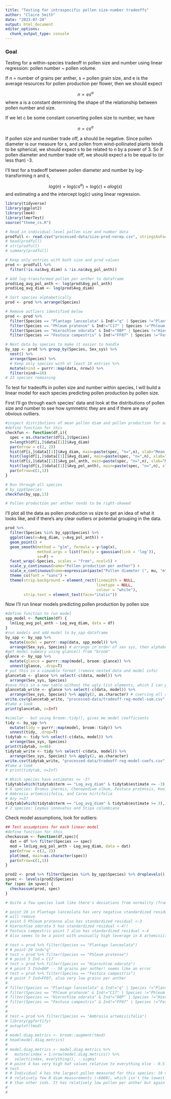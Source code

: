 ```yaml
---
title: "Testing for intraspecific pollen size-number tradeoffs"
author: "Claire Smith"
date: "2023-07-28"
output: html_document
editor_options: 
  chunk_output_type: console
---
```


### Goal

Testing for a within-species tradeoff in pollen size and number using linear regression: pollen number ~ pollen volume. 

If n = number of grains per anther, s = pollen grain size, and e is the average resources for pollen production per flower, then we should expect

$$n \propto e s^a $$
where a is a constant determining the shape of the relationship between pollen number and size. 

If we let c be some constant converting pollen size to number, we have

$$ n = c s^a $$

If pollen size and number trade off, a should be negative. Since pollen diameter is our measure for s, and pollen from wind-pollinated plants tends to be spherical, we should expect s to be related to n by a power of 3. So if pollen diameter and number trade off, we should expect a to be equal to (or less than) -3.

I'll test for a tradeoff between pollen diameter and number by log-transforming n and s,

$$log(n) = log(c s^a) = log(c) + a log(s) $$
and estimating a and the intercept log(c) using linear regression.

```r
library(tidyverse)
library(ggplot2)
library(lme4)
library(lmerTest)
source("theme_cs.R")
```

```r
# Read in individual-level pollen size and number data
prodfull <- read.csv("processed-data/size-prod-norep.csv", stringsAsFactors = T) 
# head(prodfull)
# str(prodfull)
# summary(prodfull)

# Keep only entries with both size and prod values
prod <- prodfull %>% 
  filter(!is.na(Avg_diam) & !is.na(Avg_pol_anth))

# Add log-transformed pollen per anther to dataframe
prod$Log_avg_pol_anth <- log(prod$Avg_pol_anth)
prod$Log_avg_diam <- log(prod$Avg_diam)

# Sort species alphabetically
prod <- prod %>% arrange(Species)

# Remove outliers identified below
prod <- prod %>% 
  filter(Species == "Plantago lanceolata" & Ind!="q" | Species !="Plantago lanceolata") %>% 
  filter(Species == "Phleum pratense" & Ind!="C17" | Species !="Phleum pratense") %>% 
  filter(Species == "Hierochloe odorata" & Ind!="08P" | Species !="Hierochloe odorata") %>% 
  filter(Species == "Festuca campestris" & Ind!="FF07" | Species !="Festuca campestris")

# Nest data by species to make it easier to handle
by_spp <- prod %>% group_by(Species, Sex_sys) %>% 
  nest() %>% 
  arrange(Species) %>% 
  # Keep only species with at least 10 entries %>% 
  mutate(nind = purrr::map(data, nrow)) %>% 
  filter(nind>=10)
# 23 species remaining
```

To test for tradeoffs in pollen size and number within species, I will build a linear model for each species predicting pollen production by pollen size. 

First I'll go through each species' data and look at the distributions of pollen size and number to see how symmetric they are and if there are any obvious outliers. 

```r
#inspect distributions of mean pollen diam and pollen production for each species - are they symmetric? any obvious outliers? 
#define function for this
checkfun <- function(df,i){
  spec = as.character(df[i,]$Species)
  n=length(df[i,]$data[[1]]$Avg_diam)
  par(mfrow = c(2, 2))
  hist(df[i,]$data[[1]]$Avg_diam, main=paste(spec, "n=",n), xlab="Mean pollen diameter")
  hist(log(df[i,]$data[[1]]$Avg_diam), main=paste(spec, "n=",n), xlab="Log mean pollen diameter")
  hist(df[i,]$data[[1]]$Avg_pol_anth, main=paste(spec, "n=",n), xlab="Mean pollen per anther")
  hist(log(df[i,]$data[[1]]$Avg_pol_anth), main=paste(spec, "n=",n), xlab="Log mean pollen per anther")
  par(mfrow=c(1,1))
}

# Run through all species
# by_spp$Species
checkfun(by_spp,13)

# Pollen production per anther tends to be right-skewed 

```

I'll plot all the data as pollen production vs size to get an idea of what it looks like, and if there's any clear outliers or potential grouping in the data. 

```r
prod %>% 
  filter(Species %in% by_spp$Species) %>% 
  ggplot(aes(x=Avg_diam, y=Avg_pol_anth)) + 
  geom_point() + 
  geom_smooth(method = "glm", formula = y~log(x),
              method.args = list(family = gaussian(link = 'log')),
              se=F) +
  facet_wrap(~Species, scales = "free", ncol=5) + 
  scale_y_continuous(name="Pollen production per anther") + 
  scale_x_continuous(name=expression(paste("Pollen diameter (", mu, "m",")"))) + 
  theme_cs(font = "sans") + 
  theme(strip.background = element_rect(linewidth = NULL,
                                        linetype = NULL,
                                        colour = "white"),
        strip.text = element_text(face="italic"))
```

Now I'll run linear models predicting pollen production by pollen size

```r
#define function to run model 
spp_model <- function(df) {
  lm(Log_avg_pol_anth ~ Log_avg_diam, data = df)
}
#run models and add model to by_spp dataframe
by_spp <- by_spp %>% 
  mutate(model = purrr::map(data, spp_model)) %>% 
  arrange(Sex_sys, Species) # arrange in order of sex sys, then alphabetical
#get model summary using glance() from "broom"
glance <- by_spp %>% 
  mutate(glance = purrr::map(model, broom::glance)) %>% 
  unnest(glance, .drop=T)
# put this in a viewable format (remove nested data and model info)
glancetab <- glance %>% select(-c(data, model)) %>% 
  arrange(Sex_sys, Species)
#save this in a new table without the ugly list elements, which I can print to a file
glancetab_write <- glance %>% select(-c(data, model)) %>% 
  arrange(Sex_sys, Species) %>% apply(2, as.character) # coercing all columns to characters so that I can write this to a file
write.csv(glancetab_write, "processed-data/tradeoff-reg-model-sum.csv", row.names = F)
#take a look
print(glancetab, n=Inf)

#similar - but using broom::tidy(), gives me model coefficients
tidy <- by_spp %>% 
  mutate(tidy = purrr::map(model, broom::tidy)) %>% 
  unnest(tidy, .drop=T)
tidytab <- tidy %>% select(-c(data, model)) %>% 
  arrange(Sex_sys, Species)
print(tidytab, n=46)
tidytab_write <- tidy %>% select(-c(data, model)) %>% 
  arrange(Sex_sys, Species) %>% apply(2, as.character)
write.csv(tidytab_write, "processed-data/tradeoff-reg-model-coefs.csv", row.names = F)
#take a look
# print(tidytab, n=Inf)

# Which species have estimates <= -3? 
tidytab[which(tidytab$term == "Log_avg_diam" & tidytab$estimate <= -3),]
# 6 species: Bromus inermis, Chenopodium album, Festuca pratensis, Koeleria cristata,
# Ambrosia artemisiifolia, and Carex hirtifolia
# Any >=3?
tidytab[which(tidytab$term == "Log_avg_diam" & tidytab$estimate >= 3),]
# 2 species: Leymus innovatus and Stipa columbiana

```

Check model assumptions, look for outliers: 

```r
## Test assumptions for each linear model
#define function for this
checkassum <- function(df,spec){
  dat = df %>% filter(Species == spec)
  mod = lm(Log_avg_pol_anth ~ Log_avg_diam, data = dat)
  par(mfrow = c(2, 2))
  plot(mod, main=as.character(spec))
  par(mfrow=c(1,1))
}

prod2 <- prod %>% filter(Species %in% by_spp$Species) %>% droplevels()
spvec <- levels(prod2$Species)
for (spec in spvec) {
  checkassum(prod, spec)
}

# Quite a few species look like there's deviations from normality (from QQ line) near extremes of residuals

# point 20 in Plantago lanceolata has very negative standardized residual (<-3), almost 0.5 cook's d
# will remove
# point 5 Phleum pratense also has standardized residual <-3
# Hierochloe odorata 5 has standardized residual <-4!! 
# Festuca campestris point 7 also has standardized residual <-4
# Also seems to be a point with unusually high leverage in A artemisiifolia

# test = prod %>% filter(Species == "Plantago lanceolata")
# # point 20 Ind="q"
# test = prod %>% filter(Species == "Phleum pratense")
# # point 5 Ind = C17
# test = prod %>% filter(Species == "Hierochloe odorata")
# # point 5 Ind=08P -- 50 grains per anther! seems like an error
# test = prod %>% filter(Species == "Festuca campestris")
# # point 7 Ind=FF07, also very low grains per anther
# 
# filter(Species == "Plantago lanceolata" & Ind!="q" | Species !="Plantago lanceolata") %>% 
# filter(Species == "Phleum pratense" & Ind!="C17" | Species !="Phleum pratense") %>% 
# filter(Species == "Hierochloe odorata" & Ind!="08P" | Species !="Hierochloe odorata") %>% 
# filter(Species == "Festuca campestris" & Ind!="FF07" | Species !="Festuca campestris")
# 
# 
# test = prod %>% filter(Species == "Ambrosia artemisiifolia")
# library(ggfortify)
# autoplot(tmod)
# 
# model.diag.metrics <- broom::augment(tmod)
# head(model.diag.metrics)
# 
# model.diag.metrics <- model.diag.metrics %>%
#   mutate(index = 1:nrow(model.diag.metrics)) %>%
#   select(index, everything(), -.sigma)
# # point 4 has very high hat values relative to everything else - 0.5
# test
# # Individual 4 has the largest pollen measured for this species: 19 um, with high sd. It also has
# # relatively few N diam measurements (~6000), which isn't the lowest reported but is a lot lower
# # than other inds. It has relatively low pollen per anther but again not the lowest. 
# 
# 

```

